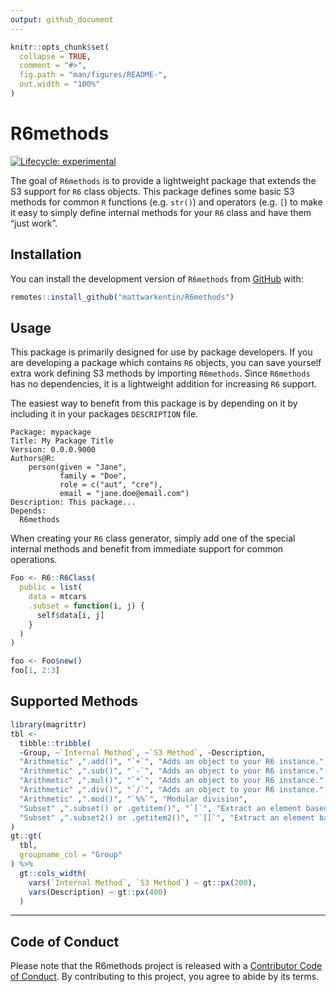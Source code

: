 ```yaml
---
output: github_document
---
```


<!-- README.md is generated from README.Rmd. Please edit that file -->

```r
knitr::opts_chunk$set(
  collapse = TRUE,
  comment = "#>",
  fig.path = "man/figures/README-",
  out.width = "100%"
)
```

# R6methods

<!-- badges: start -->
[![Lifecycle: experimental](https://img.shields.io/badge/lifecycle-experimental-orange.svg)](https://www.tidyverse.org/lifecycle/#experimental)
<!-- badges: end -->

The goal of `R6methods` is to provide a lightweight package that extends the S3 support for `R6` class objects. This package defines some basic S3 methods for common `R` functions (e.g. `str()`) and operators (e.g. `[`) to make it easy to simply define internal methods for your `R6` class and have them "just work".

## Installation

You can install the development version of `R6methods` from [GitHub](https://github.com/mattwarkentin/R6methods) with:

``` r
remotes::install_github("mattwarkentin/R6methods")
```

## Usage

This package is primarily designed for use by package developers. If you are developing a package which contains `R6` objects, you can save yourself extra work defining S3 methods by importing `R6methods`. Since `R6methods` has no dependencies, it is a lightweight addition for increasing `R6` support.

The easiest way to benefit from this package is by depending on it by including it in your packages `DESCRIPTION` file.
```
Package: mypackage
Title: My Package Title
Version: 0.0.0.9000
Authors@R: 
    person(given = "Jane",
           family = "Doe",
           role = c("aut", "cre"),
           email = "jane.doe@email.com")
Description: This package...
Depends:
  R6methods
```

When creating your `R6` class generator, simply add one of the special internal methods and benefit from immediate support for common operations.

```r
Foo <- R6::R6Class(
  public = list(
    data = mtcars
    .subset = function(i, j) {
      self$data[i, j]
    }
  )
)

foo <- Foo$new()
foo[1, 2:3]
```

## Supported Methods

```r
library(magrittr)
tbl <- 
  tibble::tribble(
  ~Group, ~`Internal Method`, ~`S3 Method`, ~Description,
  "Arithmetic" ,".add()", "`+`", "Adds an object to your R6 instance.",
  "Arithmetic" ,".sub()", "`-`", "Adds an object to your R6 instance.",
  "Arithmetic" ,".mul()", "`*`", "Adds an object to your R6 instance.",
  "Arithmetic" ,".div()", "`/`", "Adds an object to your R6 instance.",
  "Arithmetic" ,".mod()", "`%%`", "Modular division",
  "Subset" ,".subset() or .getitem()", "`[`", "Extract an element based on an index.",
  "Subset" ,".subset2() or .getitem2()", "`[[`", "Extract an element based on an index."
)
gt::gt(
  tbl,
  groupname_col = "Group"
) %>% 
  gt::cols_width(
    vars(`Internal Method`, `S3 Method`) ~ gt::px(200),
    vars(Description) ~ gt::px(400)
  )
```

---

## Code of Conduct

Please note that the R6methods project is released with a [Contributor Code of Conduct](https://contributor-covenant.org/version/2/0/CODE_OF_CONDUCT.html). By contributing to this project, you agree to abide by its terms.
